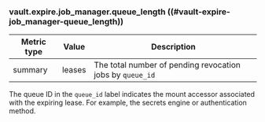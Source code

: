 ### vault.expire.job_manager.queue_length ((#vault-expire-job_manager-queue_length))

Metric type | Value  | Description
----------- | ------ | -----------
summary     | leases | The total number of pending revocation jobs by `queue_id`

The queue ID in the `queue_id` label indicates the mount accessor associated
with the expiring lease. For example, the secrets engine or authentication method.